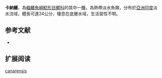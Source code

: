 {{Speciesbox
| name = 卡納鱯
| image = 
| image_width = 250px
| image_caption = 
| status = NE
| status_system = IUCN3.1
| genus = Mystus
| species = canarensis
| authority = [[Grant|Grant]], 1999
| synonyms = 
}}
'''卡納鱯'''，為[[輻鰭魚綱|輻鰭魚綱]][[鯰形目|鯰形目]][[鱨科|鱨科]]的其中一[[種|種]]，為熱帶淡水魚類，分布於[[亞洲|亞洲]][[印度|印度]]淡水流域，體長可達24公分，棲息在底層水域，生活習性不明。

==参考文献==
*{{FishBase_species|genus=Mystus|species=canarensis|year=2015|month=4}}

== 扩展阅读 ==
{{refbegin}}
{{wikispecies-inline|Mystus canarensis|卡納鱯}}
{{refend}}
{{Taxonbar|from=Q5615527}}

[[Category:鱯屬|canarensis]]